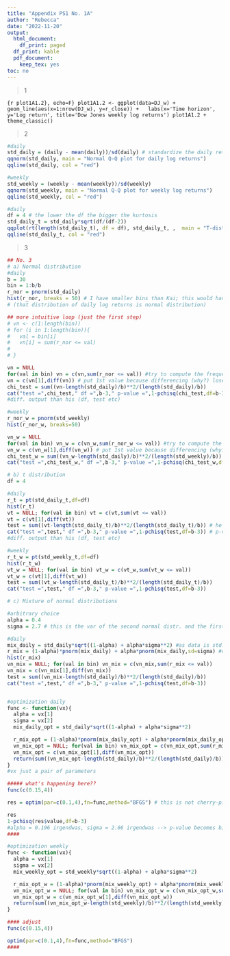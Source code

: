 ```yaml
---
title: "Appendix PS1 No. 1A"
author: "Rebecca"
date: "2022-11-20"
output:
  html_document:
    df_print: paged
  df_print: kable
  pdf_document:
    keep_tex: yes
toc: no
---
```

> 1

```{r plot1A1.2}, echo=F}
plot1A1.2 <- ggplot(data=DJ_w) + geom_line(aes(x=1:nrow(DJ_w), y=r_close)) +
  labs(x='Time horizon', y='Log return', title='Dow Jones weekly log returns')
plot1A1.2 + theme_classic()
```

> 2

```r
#daily
std_daily = (daily - mean(daily))/sd(daily) # standardize the daily return to st.norm distrib.
qqnorm(std_daily, main = "Normal Q-Q plot for daily log returns")
qqline(std_daily, col = "red")

#weekly
std_weekly = (weekly - mean(weekly))/sd(weekly)
qqnorm(std_weekly, main = "Normal Q-Q plot for weekly log returns")
qqline(std_weekly, col = "red")
```

```r
#daily
df = 4 # the lower the df the bigger the kurtosis
std_daily_t = std_daily*sqrt(df/(df-2))
qqplot(rt(length(std_daily_t), df = df), std_daily_t, ,  main = "T-distribution Q-Q plot for daily log returns", xlab = "Theoretical Quantiles", ylab = "Sample Quantiles")
qqline(std_daily_t, col = "red")
```

> 3

```r
## No. 3
# a) Normal distribution
#daily
b = 30
bin = 1:b/b
r_nor = pnorm(std_daily)
hist(r_nor, breaks = 50) # I have smaller bins than Kai; this would have to be uniformly distributed if 0 was true
# (that distribution of daily log returns is normal distribution)

## more intuitive loop (just the first step)
# vn <- c(1:length(bin))
# for (i in 1:length(bin)){
#   val = bin[i]
#   vn[i] = sum(r_nor <= val)
#
# }

vn = NULL
for(val in bin) vn = c(vn,sum(r_nor <= val)) #try to compute the frequency for the bins
vn = c(vn[1],diff(vn)) # put 1st value because differencing (why?) loses the first observation; vector of probabilities?
chi_test = sum((vn-length(std_daily)/b)**2/(length(std_daily)/b))
cat("test =",chi_test," df =",b-3," p-value =",1-pchisq(chi_test,df=b-3)) # p-value = 0, reject norm. distr.
#diff. output than his (df, test etc)

#weekly
r_nor_w = pnorm(std_weekly)
hist(r_nor_w, breaks=50)

vn_w = NULL
for(val in bin) vn_w = c(vn_w,sum(r_nor_w <= val)) #try to compute the frequency for the bins
vn_w = c(vn_w[1],diff(vn_w)) # put 1st value because differencing (why?) loses the first observation; vector of probabilities?
chi_test_w = sum((vn_w-length(std_daily)/b)**2/(length(std_weekly)/b))
cat("test =",chi_test_w," df =",b-3," p-value =",1-pchisq(chi_test_w,df=b-3))

# b) t distribution
df = 4

#daily
r_t = pt(std_daily_t,df=df)
hist(r_t)
vt = NULL; for(val in bin) vt = c(vt,sum(vt <= val))
vt = c(vt[1],diff(vt))
test = sum((vt-length(std_daily_t)/b)**2/(length(std_daily_t)/b)) # he used the std. normal data, not for t-dist.
cat("test =",test," df =",b-3," p-value =",1-pchisq(test,df=b-3)) # p-value = 0, reject t distr.
#diff. output than his (df, test etc)

#weekly
r_t_w = pt(std_weekly_t,df=df)
hist(r_t_w)
vt_w = NULL; for(val in bin) vt_w = c(vt_w,sum(vt_w <= val))
vt_w = c(vt[1],diff(vt_w))
test = sum((vt_w-length(std_daily_t)/b)**2/(length(std_daily_t)/b))
cat("test =",test," df =",b-3," p-value =",1-pchisq(test,df=b-3))

# c) Mixture of normal distributions

#arbitrary choice
alpha = 0.4
sigma = 2.7 # this is the var of the second normal distr. and the first one is std_daily?

#daily
mix_daily = std_daily*sqrt((1-alpha) + alpha*sigma**2) #as data is std. and needs to be multiplied with var of mixed distr.
r_mix = (1-alpha)*pnorm(mix_daily) + alpha*pnorm(mix_daily,sd=sigma) #corresp. CDF of the mixture normal distr.
hist(r_mix)
vn_mix = NULL; for(val in bin) vn_mix = c(vn_mix,sum(r_mix <= val))
vn_mix = c(vn_mix[1],diff(vn_mix))
test = sum((vn_mix-length(std_daily)/b)**2/(length(std_daily)/b))
cat("test =",test," df =",b-3," p-value =",1-pchisq(test,df=b-3))


#optimization daily
func <- function(vx){
  alpha = vx[1]
  sigma = vx[2]
  mix_daily_opt = std_daily*sqrt((1-alpha) + alpha*sigma**2)

  r_mix_opt = (1-alpha)*pnorm(mix_daily_opt) + alpha*pnorm(mix_daily_opt,sd=sigma)
  vn_mix_opt = NULL; for(val in bin) vn_mix_opt = c(vn_mix_opt,sum(r_mix_opt <= val))
  vn_mix_opt = c(vn_mix_opt[1],diff(vn_mix_opt))
  return(sum((vn_mix_opt-length(std_daily)/b)**2/(length(std_daily)/b)))
}
#vx just a pair of parameters

##### what's happening here??
func(c(0.15,4))

res = optim(par=c(0.1,4),fn=func,method="BFGS") # this is not cherry-picking, this is optimizing (similar to OLS)

res
1-pchisq(res$value,df=b-3)
#alpha = 0.196 irgendwas, sigma = 2.66 irgendwas --> p-value becomes bigger than 1%, best we can get
####

#optimization weekly
func <- function(vx){
  alpha = vx[1]
  sigma = vx[2]
  mix_weekly_opt = std_weekly*sqrt((1-alpha) + alpha*sigma**2)

  r_mix_opt_w = (1-alpha)*pnorm(mix_weekly_opt) + alpha*pnorm(mix_weekly_opt,sd=sigma)
  vn_mix_opt_w = NULL; for(val in bin) vn_mix_opt_w = c(vn_mix_opt_w,sum(r_mix_opt_w <= val))
  vn_mix_opt_w = c(vn_mix_opt_w[1],diff(vn_mix_opt_w))
  return(sum((vn_mix_opt_w-length(std_weekly)/b)**2/(length(std_weekly)/b)))
}

#### adjust
func(c(0.15,4))

optim(par=c(0.1,4),fn=func,method="BFGS")
####
```
